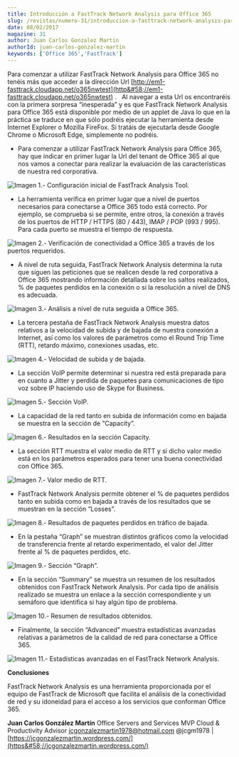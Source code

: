 ```yaml
---
title: Introducción a FastTrack Network Analysis para Office 365
slug: /revistas/numero-31/introduccion-a-fasttrack-network-analysis-para-office-365
date: 08/02/2017
magazine: 31
author: Juan Carlos Gonzalez Martin
authorId: juan-carlos-gonzalez-martin
keywords: ['Office 365','FastTrack']
---
```



<ArticleHeader frontmatter={props.pageContext.frontmatter} />



Para comenzar a utilizar FastTrack Network Analysis para Office 365 no tenéis más que acceder a la dirección Url [http://em1-fasttrack.cloudapp.net/o365nwtest](http&#58;//em1-fasttrack.cloudapp.net/o365nwtest) .     Al navegar a esta Url os encontraréis con la primera sorpresa “inesperada” y es que FastTrack Network Analysis para Office 365 está disponible por medio de un applet de Java lo que en la práctica se traduce en que sólo podréis ejecutar la herramienta desde Internet Explorer o Mozilla FireFox. Si tratáis de ejecutarla desde Google Chrome o Microsoft Edge, simplemente no podréis.

- Para comenzar a utilizar FastTrack Network Analysis para Office 365, hay que indicar en primer lugar la Url del tenant de Office 365 al que nos vamos a conectar para realizar la evaluación de las características de nuestra red corporativa.


![Imagen 1.- Configuración inicial de FastTrack Analysis Tool.](../../../images/numero31/introduccion-a-fasttrack-network-analysis-para-office-365/image1.png)

- La herramienta verifica en primer lugar que a nivel de puertos necesarios para conectarse a Office 365 todo está correcto. Por ejemplo, se comprueba si se permite, entre otros, la conexión a través de los puertos de HTTP / HTTPS (80 / 443), IMAP / POP (993 / 995). Para cada puerto se muestra el tiempo de respuesta.


![Imagen 2.- Verificación de conectividad a Office 365 a través de los puertos requeridos.](../../../images/numero31/introduccion-a-fasttrack-network-analysis-para-office-365/image2.png)

- A nivel de ruta seguida, FastTrack Network Analysis determina la ruta que siguen las peticiones que se realicen desde la red corporativa a Office 365 mostrando información detallada sobre los saltos realizados, % de paquetes perdidos en la conexión o si la resolución a nivel de DNS es adecuada.


![Imagen 3.- Análisis a nivel de ruta seguida a Office 365.](../../../images/numero31/introduccion-a-fasttrack-network-analysis-para-office-365/image3.png)

- La tercera pestaña de FastTrack Network Analysis muestra datos relativos a la velocidad de subida y de bajada de nuestra conexión a Internet, así como los valores de parámetros como el Round Trip Time (RTT), retardo máximo, conexiones usadas, etc.


![Imagen 4.- Velocidad de subida y de bajada.](../../../images/numero31/introduccion-a-fasttrack-network-analysis-para-office-365/image4.png)

- La sección VoIP permite determinar si nuestra red está preparada para en cuanto a Jitter y perdida de paquetes para comunicaciones de tipo voz sobre IP haciendo uso de Skype for Business. ​


![Imagen 5.- Sección VoIP.](../../../images/numero31/introduccion-a-fasttrack-network-analysis-para-office-365/image5.png)



- La capacidad de la red tanto en subida de información como en bajada se muestra en la sección de “Capacity”.


![Imagen 6.- Resultados en la sección Capacity.](../../../images/numero31/introduccion-a-fasttrack-network-analysis-para-office-365/image6.png)

- La sección RTT muestra el valor medio de RTT y si dicho valor medio está en los parámetros esperados para tener una buena conectividad con Office 365.


![Imagen 7.- Valor medio de RTT.](../../../images/numero31/introduccion-a-fasttrack-network-analysis-para-office-365/image7.png)

- FastTrack Network Analysis permite obtener el % de paquetes perdidos tanto en subida como en bajada a través de los resultados que se muestran en la sección “Losses”.


![Imagen 8.- Resultados de paquetes perdidos en tráfico de bajada.](../../../images/numero31/introduccion-a-fasttrack-network-analysis-para-office-365/image8.png)

- En la pestaña “Graph” se muestran distintos gráficos como la velocidad de transferencia frente al retardo experimentado, el valor del Jitter frente al % de paquetes perdidos, etc.


![Imagen 9.- Sección “Graph”.](../../../images/numero31/introduccion-a-fasttrack-network-analysis-para-office-365/image9.png)

- En la sección “Summary” se muestra un resumen de los resultados obtenidos con FastTrack Network Analysis. Por cada tipo de análisis realizado se muestra un enlace a la sección correspondiente y un semáforo que identifica si hay algún tipo de problema.


![Imagen 10.- Resumen de resultados obtenidos.](../../../images/numero31/introduccion-a-fasttrack-network-analysis-para-office-365/image10.png)

- Finalmente, la sección “Advanced” muestra estadísticas avanzadas relativas a parámetros de la calidad de red para conectarse a Office 365.


![Imagen 11.- Estadísticas avanzadas en el FastTrack Network Analysis.](../../../images/numero31/introduccion-a-fasttrack-network-analysis-para-office-365/image11.png)

**Conclusiones**

FastTrack Network Analysis es una herramienta proporcionada por el equipo de FastTrack de Microsoft que facilita el análisis de la conectividad de red y su idoneidad para el acceso a los servicios que conforman Office 365.



**Juan Carlos González Martín**
 Office Servers and Services MVP
 Cloud & Productivity Advisor 
jcgonzalezmartin1978@hotmail.com
 @jcgm1978 | [https://jcgonzalezmartin.wordpress.com/](https&#58;//jcgonzalezmartin.wordpress.com/)

